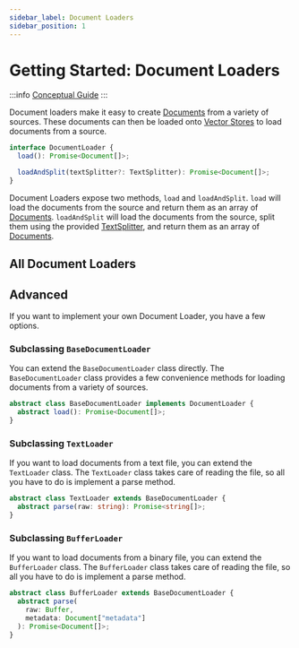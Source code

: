 ```yaml
---
sidebar_label: Document Loaders
sidebar_position: 1
---
```



# Getting Started: Document Loaders

:::info
[Conceptual Guide](https://docs.langchain.com/docs/components/indexing/document-loaders)
:::

Document loaders make it easy to create [Documents](../../schema/document.md) from a variety of sources. These documents can then be loaded onto [Vector Stores](../vector_stores/) to load documents from a source.

```typescript
interface DocumentLoader {
  load(): Promise<Document[]>;

  loadAndSplit(textSplitter?: TextSplitter): Promise<Document[]>;
}
```

Document Loaders expose two methods, `load` and `loadAndSplit`. `load` will load the documents from the source and return them as an array of [Documents](../../schema/document.md). `loadAndSplit` will load the documents from the source, split them using the provided [TextSplitter](../text_splitters/index.mdx), and return them as an array of [Documents](../../schema/document.md).

## All Document Loaders

<DocCardList />

## Advanced

If you want to implement your own Document Loader, you have a few options.

### Subclassing `BaseDocumentLoader`

You can extend the `BaseDocumentLoader` class directly. The `BaseDocumentLoader` class provides a few convenience methods for loading documents from a variety of sources.

```typescript
abstract class BaseDocumentLoader implements DocumentLoader {
  abstract load(): Promise<Document[]>;
}
```

### Subclassing `TextLoader`

If you want to load documents from a text file, you can extend the `TextLoader` class. The `TextLoader` class takes care of reading the file, so all you have to do is implement a parse method.

```typescript
abstract class TextLoader extends BaseDocumentLoader {
  abstract parse(raw: string): Promise<string[]>;
}
```

### Subclassing `BufferLoader`

If you want to load documents from a binary file, you can extend the `BufferLoader` class. The `BufferLoader` class takes care of reading the file, so all you have to do is implement a parse method.

```typescript
abstract class BufferLoader extends BaseDocumentLoader {
  abstract parse(
    raw: Buffer,
    metadata: Document["metadata"]
  ): Promise<Document[]>;
}
```
